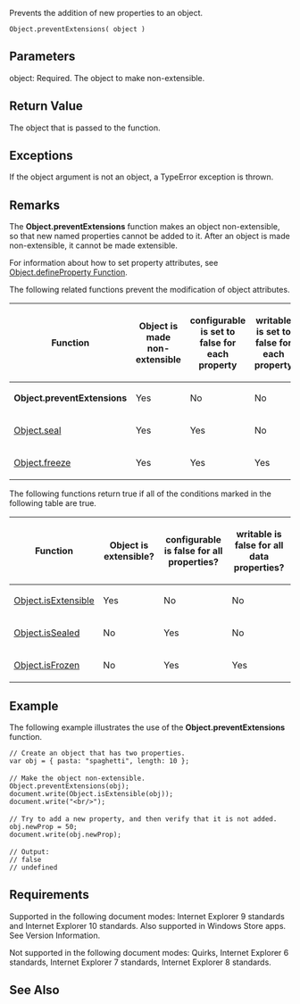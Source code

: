 Prevents the addition of new properties to an object.

 Object.preventExtensions( object )

==Parameters==
; object: Required. The object to make non-extensible.

==Return Value==
The object that is passed to the function.


==Exceptions==
If the object argument is not an object, a TypeError exception is thrown.


==Remarks==
The '''Object.preventExtensions''' function makes an object non-extensible, so that new named properties cannot be added to it. After an object is made non-extensible, it cannot be made extensible.

For information about how to set property attributes, see [[javascript/Object/Object.defineProperty|Object.defineProperty Function]].

The following related functions prevent the modification of object attributes.

{| class='wikitable'
|-
! Function
! Object is made non-extensible
! configurable is set to false for each property
! writable is set to false for each property
|-
| '''Object.preventExtensions'''
| Yes
| No
| No
|-
| [[javascript/Object/Object.seal|Object.seal]]
| Yes
| Yes
| No
|-
| [[javascript/Object/Object.freeze|Object.freeze]]
| Yes
| Yes
| Yes
|}
The following functions return true if all of the conditions marked in the following table are true.

{| class='wikitable'
|-
! Function
! Object is extensible?
! configurable is false for all properties?
! writable is false for all data properties?
|-
| [[javascript/Object/Object.isExtensible|Object.isExtensible]]
| Yes
| No
| No
|-
| [[javascript/Object/Object.isSealed|Object.isSealed]]
| No
| Yes
| No
|-
| [[javascript/Object/Object.isFrozen|Object.isFrozen]]
| No
| Yes
| Yes
|}

==Example==
The following example illustrates the use of the '''Object.preventExtensions''' function.

 // Create an object that has two properties.
 var obj = { pasta: "spaghetti", length: 10 };
 
 // Make the object non-extensible.
 Object.preventExtensions(obj);
 document.write(Object.isExtensible(obj));
 document.write("&lt;br/&gt;");
 
 // Try to add a new property, and then verify that it is not added.
 obj.newProp = 50;
 document.write(obj.newProp);
 
 // Output:
 // false
 // undefined

==Requirements==
Supported in the following document modes: Internet Explorer 9 standards and Internet Explorer 10 standards. Also supported in Windows Store apps. See Version Information.

Not supported in the following document modes: Quirks, Internet Explorer 6 standards, Internet Explorer 7 standards, Internet Explorer 8 standards.


==See Also==

              

              

              

              

              
